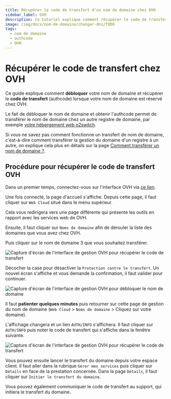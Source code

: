 ```yaml
---
title: Récupérer le code de transfert d'un nom de domaine chez OVH
sidebar_label: OVH
description: Ce tutoriel explique comment récupérer le code de transfert d'un nom de domaine géré chez OVH
image: /img/docs/nom-de-domaine/changer-dns/TODO
tags:
  - nom de domaine
  - authcode
  - OVH
---
```

# Récupérer le code de transfert chez OVH

Ce guide explique comment **débloquer** votre nom de domaine et récupérer le **code de transfert** (authcode) lorsque
votre nom de domaine est réservé chez OVH. 

Le fait de débloquer le nom de domaine et obtenir l'authcode permet de transférer le nom de domaine chez un autre
registre de domaine, par exemple [votre hébergement web o2switch](https://www.o2switch.fr).

Si vous ne savez pas comment fonctionne un transfert de nom de domaine, c'est-à-dire comment transférer la gestion du
domaine d'un registre à un autre, on explique cela plus en détails sur la page [Comment transférer un nom de domaine
?](/nom-de-domaine/transferer-un-domaine).

## Procédure pour récupérer le code de transfert OVH

Dans un premier temps, connectez-vous sur l'interface OVH via [ce lien](https://www.ovh.com/auth/).

<Badge text="1" /> Une fois connecté, la page d'accueil s'affiche. Depuis cette page, il faut cliquer sur `Web Cloud`
situé dans le menu supérieur. 

Cela vous redirigera vers une page différente qui présente les outils en rapport avec les services web de
OVH.

<Badge text="2" /> Ensuite, il faut cliquer sur `Noms de domaine` afin de dérouler la liste des domaines que vous avez
chez OVH.

<Badge text="3" /> Puis cliquer sur le nom de domaine 3  que vous souhaitez transférer.

<Image
    src="/img/docs/nom-de-domaine/code-transfert/recuperer-code-transfert-ovh-1.png"
    title="Première étape pour débloquer le domaine chez OVH"
    caption="Première étape de la procédure pour récupérer le code de transfert chez OVH"
    alt="Capture d'écran de l'interface de gestion OVH pour récupérer le code de transfert"
/>

<Badge text="4" /> Décocher la case pour désactiver la `Protection contre le transfert`. Un nouvel écran s'affiche et vous
demande la confirmation, il faut valider pour continuer.

<Image
    src="/img/docs/nom-de-domaine/code-transfert/recuperer-authcode-ovh-2.png"
    title="Désactiver la protection des transferts de domaine chez OVH"
    caption="Débloquer le nom de domaine chez OVH"
    alt="Capture d'écran de l'interface de gestion OVH pour débloquer le nom de domaine"
/>

<Badge text="5" />  Il faut **patienter quelques minutes** puis retourner sur cette page de gestion du nom de
domaine (`Web Cloud` > `Noms de domaine` > Cliquez sur votre domaine). 

<Badge text="6" /> L'affichage changera et un lien `AUTH/INFO` s'affichera. Il faut cliquer sur `AUTH/INFO` puis noter
le code de transfert qui s'affiche dans la fenêtre suivante. 

<Image
    src="/img/docs/nom-de-domaine/code-transfert/transfert-domaine-sortant-ovh-3.png"
    title="Récupération du code de transfert chez OVH"
    caption="Récupération du code de transfert (authcode) chez OVH"
    alt="Capture d'écran de l'interface de gestion OVH pour récupérer le code de transfert"
/>


Vous pouvez ensuite lancer le transfert du domaine depuis votre espace client. Il faut aller dans la rubrique `Gérer mes
services` puis cliquer sur `Détails` en face de la prestation concernée. Dans la page `Détails`, il faut cliquer sur
`Initier le transfert du domaine`. 

Vous pouvez également communiquer le code de transfert au support, qui initiera le transfert du domaine.